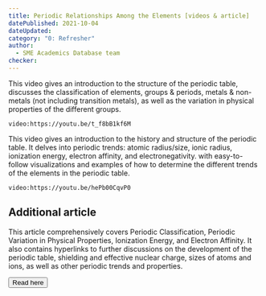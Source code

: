 ```yaml
---
title: Periodic Relationships Among the Elements [videos & article]
datePublished: 2021-10-04
dateUpdated: 
category: "0: Refresher"
author: 
  - SME Academics Database team
checker: 
---
```


This video gives an introduction to the structure of the periodic table, discusses the classification of elements, groups & periods, metals & non-metals (not including transition metals), as well as the variation in physical properties of the different groups. 

`video:https://youtu.be/t_f8bB1kf6M`

This video gives an introduction to the history and  structure of the periodic table. It delves into periodic trends: atomic radius/size, ionic radius, ionization energy, electron affinity, and electronegativity.  with easy-to-follow visualizations and examples of how to determine the different trends of the elements in the periodic table. 

`video:https://youtu.be/hePb00CqvP0`

## Additional article

This article comprehensively covers Periodic Classification, Periodic Variation in Physical Properties, Ionization Energy, and Electron Affinity. It also contains hyperlinks to further discussions on the development of the periodic table, shielding and effective nuclear charge, sizes of atoms and ions, as well as other periodic trends and properties. 


<a href="https://chem.libretexts.org/Bookshelves/General_Chemistry/Map%3A_Chemistry_-_The_Central_Science_(Brown_et_al.)/07%3A_Periodic_Properties_of_the_Elements" target="_blank"><button className="btn">Read here</button></a>
